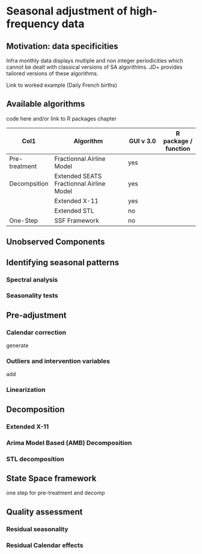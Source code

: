 # Seasonal adjustment of high-frequency data {.unnumbered}

## Motivation: data specificities

Infra monthly data displays multiple and non integer periodicities which cannot be dealt with classical versions of SA algorithlms. JD+ provides tailored versions of these algorithms.

Link to worked example (Daily French births)

## Available algorithms

code here and/or link to R packages chapter

| Col1          | Algorithm                                | GUI v 3.0 | R package / function |
|--------------|-----------------------------|--------------|--------------|
| Pre-treatment | Fractionnal Airline Model                | yes       |                      |
| Decompsition  | Extended SEATS Fractionnal Airline Model | yes       |                      |
|               | Extended X-11                            | yes       |                      |
|               | Extended STL                             | no        |                      |
| One-Step      | SSF Framework                            | no        |                      |

## Unobserved Components

## Identifying seasonal patterns

### Spectral analysis

### Seasonality tests

## Pre-adjustment

### Calendar correction

generate

### Outliers and intervention variables

add

### Linearization

## Decomposition

### Extended X-11

### Arima Model Based (AMB) Decomposition

### STL decomposition

## State Space framework

one step for pre-treatment and decomp

## Quality assessment 

### Residual seasonality

### Residual Calendar effects
